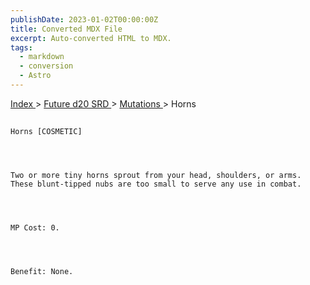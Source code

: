 ```yaml
---
publishDate: 2023-01-02T00:00:00Z
title: Converted MDX File
excerpt: Auto-converted HTML to MDX.
tags:
  - markdown
  - conversion
  - Astro
---
```







[
      Index
     ](-index)
     >
     [
      Future d20 SRD
     ](future-d20-srd-index)
     >
     [
      Mutations
     ](future-d20-srd-mutations-index)
     > Horns
    




## 
    Horns [COSMETIC]
   



    Two or more tiny horns sprout from your head, shoulders, or arms. These blunt-tipped nubs are too small to serve any use in combat.
   



    MP Cost: 0.
   



    Benefit: None.
   





